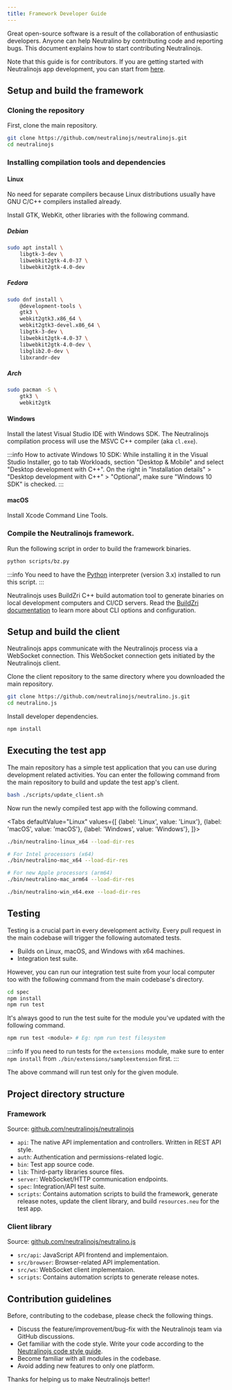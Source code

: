 ```yaml
---
title: Framework Developer Guide
---
```



Great open-source software is a result of the collaboration of enthusiastic developers.
Anyone can help Neutralino by contributing code and reporting bugs. This document explains how to
start contributing Neutralinojs.

Note that this guide is for contributors. If you are getting started with Neutralinojs app development,
you can start from [here](../getting-started/your-first-neutralinojs-app.mdx).

## Setup and build the framework

### Cloning the repository

First, clone the main repository.

```bash
git clone https://github.com/neutralinojs/neutralinojs.git
cd neutralinojs
```

### Installing compilation tools and dependencies

#### Linux

No need for separate compilers because Linux distributions usually have GNU C/C++ compilers installed already.

Install GTK, WebKit, other libraries with the following command.

##### Debian

```bash
sudo apt install \
    libgtk-3-dev \
    libwebkit2gtk-4.0-37 \
    libwebkit2gtk-4.0-dev
```

##### Fedora

```bash
sudo dnf install \
    @development-tools \
    gtk3 \
    webkit2gtk3.x86_64 \
    webkit2gtk3-devel.x86_64 \
    libgtk-3-dev \
    libwebkit2gtk-4.0-37 \
    libwebkit2gtk-4.0-dev \
    libglib2.0-dev \
    libxrandr-dev
```

##### Arch

```bash
sudo pacman -S \
    gtk3 \
    webkit2gtk
```

#### Windows

Install the latest Visual Studio IDE with Windows SDK. The Neutralinojs compilation process will use the MSVC C++ compiler (aka `cl.exe`).

:::info
How to activate Windows 10 SDK: While installing it in the Visual Studio Installer, go to tab Workloads, section "Desktop & Mobile" and select "Desktop development with C++". On the right in "Installation details" > "Desktop development with C++" > "Optional", make sure "Windows 10 SDK" is checked.
:::

#### macOS

Install Xcode Command Line Tools.

### Compile the Neutralinojs framework.

Run the following script in order to build the framework binaries.

```bash
python scripts/bz.py
```

:::info
You need to have the [Python](https://www.python.org/downloads/) interpreter (version 3.x) installed to run this script.
:::

Neutralinojs uses BuildZri C++ build automation tool to generate binaries on local development computers and
CI/CD servers. Read the [BuildZri documentation](https://codezri.org/docs/buildzri/intro) to learn more about CLI options and configuration.

## Setup and build the client

Neutralinojs apps communicate with the Neutralinojs process via a WebSocket connection. This WebSocket connection
gets initiated by the Neutralinojs client.

Clone the client repository to the same directory where you downloaded the main repository.

```bash
git clone https://github.com/neutralinojs/neutralino.js.git
cd neutralino.js
```

Install developer dependencies.

```bash
npm install
```

## Executing the test app

The main repository has a simple test application that you can use during development related activities.
You can enter the following command from the main repository to build and update the test app's client.

```bash
bash ./scripts/update_client.sh
```

Now run the newly compiled test app with the following command.

<Tabs
  defaultValue="Linux"
  values={[
    {label: 'Linux', value: 'Linux'},
    {label: 'macOS', value: 'macOS'},
    {label: 'Windows', value: 'Windows'},
  ]}>
  <TabItem value="Linux">

```bash
./bin/neutralino-linux_x64 --load-dir-res
```

  </TabItem>
  <TabItem value="macOS">

```bash
# For Intel processors (x64)
./bin/neutralino-mac_x64 --load-dir-res

# For new Apple processors (arm64)
./bin/neutralino-mac_arm64 --load-dir-res
```

  </TabItem>
  <TabItem value="Windows">

```bash
./bin/neutralino-win_x64.exe --load-dir-res
```

  </TabItem>
</Tabs>

## Testing

Testing is a crucial part in every development activity. Every pull request in the main codebase will trigger
the following automated tests.

- Builds on Linux, macOS, and Windows with x64 machines.
- Integration test suite.

However, you can run our integration test suite from your local computer too with the following command
from the main codebase's directory.

```bash
cd spec
npm install
npm run test
```

It's always good to run the test suite for the module you've updated with the following command.

```bash
npm run test <module> # Eg: npm run test filesystem
```

:::info
If you need to run tests for the `extensions` module, make sure to enter `npm install` from
`./bin/extensions/sampleextension` first.
:::

The above command will run test only for the given module.

## Project directory structure

### Framework

Source: [github.com/neutralinojs/neutralinojs](https://github.com/neutralinojs/neutralinojs)

- `api`: The native API implementation and controllers. Written in REST API style.
- `auth`: Authentication and permissions-related logic.
- `bin`: Test app source code.
- `lib`: Third-party libraries source files.
- `server`: WebSocket/HTTP communication endpoints.
- `spec`: Integration/API test suite.
- `scripts`: Contains automation scripts to build the framework, generate release notes, update the client library, and build `resources.neu` for the test app.

### Client library

Source: [github.com/neutralinojs/neutralino.js](https://github.com/neutralinojs/neutralino.js)

- `src/api`: JavaScript API frontend and implementaion.
- `src/browser`: Browser-related API implementation.
- `src/ws`: WebSocket client implementaion.
- `scripts`: Contains automation scripts to generate release notes.

## Contribution guidelines

Before, contributing to the codebase, please check the following things.

- Discuss the feature/improvement/bug-fix with the Neutralinojs team via GitHub discussions.
- Get familiar with the code style. Write your code according to the
  [Neutralinojs code style guide](code-style-guide.md).
- Become familiar with all modules in the codebase.
- Avoid adding new features to only one platform.

Thanks for helping us to make Neutralinojs better!
